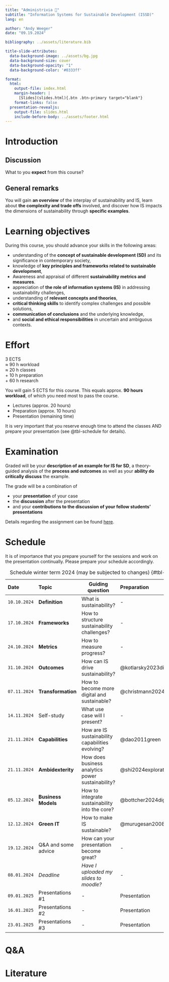 ```yaml
---
title: "Administrivia 🧐"  
subtitle: "Information Systems for Sustainable Development (ISSD)"
lang: en

author: "Andy Weeger"
date: "09.19.2024"

bibliography: ../assets/literature.bib

title-slide-attributes:
  data-background-image: ../assets/bg.jpg
  data-background-size: cover
  data-background-opacity: "1"
  data-background-color: '#0333ff'

format: 
  html:
    output-file: index.html
    margin-header: | 
      [Slides](slides.html){.btn .btn-primary target="blank"}
    format-links: false       
  presentation-revealjs:
    output-file: slides.html
    include-before-body: ../assets/footer.html
---
```


# Introduction {.headline-only}

## Discussion {.html-hidden .unlisted .discussion-slide background-color=black}

:::large
What to you **expect** from this course?
:::

## General remarks

:::medium
You will gain [**an overview** of the interplay of sustainability and IS,]{.fragment .fade-in} 
[learn about **the complexity and trade offs** involved,]{.fragment .fade-in}
[and discover how IS impacts the dimensions of sustainability through **specific examples**.]{.fragment .fade-in}
:::


# Learning objectives

During this course, you should advance your skills in the following areas:

:::incremental
- understanding of the **concept of sustainable development (SD)** and its significance in contemporary society,
- knowledge of **key principles and frameworks related to sustainable development**,
- Awareness and appraisal of different **sustainability metrics and measures**.
- appreciation of **the role of information systems (IS)** in addressing sustainability challenges,
- understanding of **relevant concepts and theories**,
- **critical thinking skills** to identify complex challenges and possible solutions,
- **communication of conclusions** and the underlying knowledge, 
- and **social and ethical responsibilities** in uncertain and ambiguous contexts.
:::

# Effort

::: {.html-hidden .large}
[3 ECTS]{.fragment .fade-in-then-semi-out}\
[≈ 90 h workload]{.fragment .fade-in-then-semi-out}\
[≈ 20 h classes]{.fragment .fade-in-then-semi-out}\
[+ 10 h preparation]{.fragment .fade-in-then-semi-out}\
[+ 60 h research]{.fragment .fade-in-then-semi-out}
:::

:::notes
You will gain 5 ECTS for this course. This equals approx. __90 hours workload__, of which you need most to pass the course.

-	Lectures (approx. 20 hours)
- Preparation (approx. 10 hours)
- Presentation (remaining time)
:::

:::fragment
It is very important that you reserve enough time to attend the classes AND prepare your presentation (see @tbl-schedule for details).
:::

# Examination

:::medium
Graded will be 
[your **description of an example for IS for SD**,]{.fragment .fade-in} 
[a theory-guided analysis of the **process and outcomes**]{.fragment .fade-in} 
[as well as your **ability do critically discuss** the example.]{.fragment .fade-in}
:::

:::notes
The grade will be a combination of

- your **presentation** of your case     
- the **discussion** after the presentation      
- and your **contributions to the discussion of your fellow students' presentations**   

Details regarding the assignment can be found [here](../assignment/).

:::

# Schedule {.smaller .scrollable}

::: notes
It is of importance that you prepare yourself for the sessions and work on the presentation continually. Please prepare your schedule accordingly.
:::

::: column-page-right

| Date         | Topic                   | Guiding question                                  | Preparation                        |
|:-------------|:------------------------|---------------------------------------------------|:-----------------------------------|
| `10.10.2024` | **Definition**          | What is sustainability?                           | -
| `17.10.2024` | **Frameworks**          | How to structure sustainability challenges?       | -
| `24.10.2024` | **Metrics**             | How to measure progress?                          | -
| `31.10.2024` | **Outcomes**            | How can IS drive sustainability?                  | @kotlarsky2023digital
| `07.11.2024` | **Transformation**      | How to become more digital and sustainable?       | @christmann2024twin
| `14.11.2024` | Self-study              | What use case will I present?                     | -
| `21.11.2024` | **Capabilities**        | How are IS sustainability capabilities evolving?  | @dao2011green
| `21.11.2024` | **Ambidexterity**       | How does business analytics power sustainability? | @shi2024exploration
| `05.12.2024` | **Business Models**     | How to integrate sustainability into the core?    | @bottcher2024digital
| `12.12.2024` | **Green IT**            | How to make IS sustainable?                       | @murugesan2008harnessing
| `19.12.2024` | Q&A and some advice     | How can your presentation become great?           | -
| `08.01.2024` | *Deadline*              | *Have I uploaded my slides to moodle?*            | -
| `09.01.2025` | Presentations #1        | -                                                 | Presentation
| `16.01.2025` | Presentations #2        | -                                                 | Presentation
| `23.01.2025` | Presentations #3        | -                                                 | Presentation

: Schedule winter term 2024 (may be subjected to changes) {#tbl-schedule}

:::

# Q&A {.html-hidden .unlisted .headline-only background-image="../assets/bg.jpg"}

# Literature
::: {#refs}
:::
